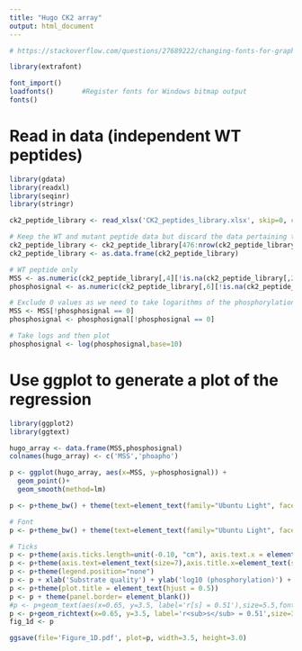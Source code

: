 ```yaml
---
title: "Hugo CK2 array"
output: html_document
---
```


```r

# https://stackoverflow.com/questions/27689222/changing-fonts-for-graphs-in-r

library(extrafont)

font_import()
loadfonts()       #Register fonts for Windows bitmap output
fonts() 

```


# Read in data (independent WT peptides)

```r

library(gdata)
library(readxl)
library(seqinr)
library(stringr)

ck2_peptide_library <- read_xlsx('CK2_peptides_library.xlsx', skip=0, col_names=TRUE, sheet=1)

# Keep the WT and mutant peptide data but discard the data pertaining to orthologues
ck2_peptide_library <- ck2_peptide_library[476:nrow(ck2_peptide_library),]
ck2_peptide_library <- as.data.frame(ck2_peptide_library)

# WT peptide only
MSS <- as.numeric(ck2_peptide_library[,4][!is.na(ck2_peptide_library[,2])])
phosphosignal <- as.numeric(ck2_peptide_library[,6][!is.na(ck2_peptide_library[,2])])

# Exclude 0 values as we need to take logarithms of the phosphorylation signal
MSS <- MSS[!phosphosignal == 0]
phosphosignal <- phosphosignal[!phosphosignal == 0]

# Take logs and then plot
phosphosignal <- log(phosphosignal,base=10)

```

# Use ggplot to generate a plot of the regression

```r

library(ggplot2)
library(ggtext)

hugo_array <- data.frame(MSS,phosphosignal)
colnames(hugo_array) <- c('MSS','phoapho')

p <- ggplot(hugo_array, aes(x=MSS, y=phosphosignal)) + 
  geom_point()+
  geom_smooth(method=lm)

p <- p+theme_bw() + theme(text=element_text(family="Ubuntu Light", face="plain", size=15), panel.border = element_rect(color="black", size=1.2, linetype="solid"))+theme(legend.position="none")

# Font
p <- p+theme_bw() + theme(text=element_text(family="Ubuntu Light", face="plain", size=15), panel.border = element_rect(color="black", size=1.2, linetype="solid"))

# Ticks
p <- p+theme(axis.ticks.length=unit(-0.10, "cm"), axis.text.x = element_text(margin=unit(c(0.2,0.2,0.2,0.2), "cm")), axis.text.y = element_text(margin=unit(c(0.2,0.2,0.2,0.2), "cm")))
p <- p+theme(axis.text=element_text(size=7),axis.title.x=element_text(size=10,face="plain"),axis.title.y=element_text(size=10,face="plain"),plot.title=element_text(size=12,face='bold'))
p <- p+theme(legend.position="none")
p <- p + xlab('Substrate quality') + ylab('log10 (phosphorylation)') + ggtitle('')
p <- p+theme(plot.title = element_text(hjust = 0.5))
p <- p + theme(panel.border= element_blank())
#p <- p+geom_text(aes(x=0.65, y=3.5, label='r[s] = 0.51'),size=5.5,fontface='bold',col='black',parse=T, check_overlap=T)
p <- p+geom_richtext(x=0.65, y=3.5, label='r<sub>s</sub> = 0.51',size=3.5,fontface='plain',col='black',label.color = NA)
fig_1d <- p

ggsave(file='Figure_1D.pdf', plot=p, width=3.5, height=3.0)

```

